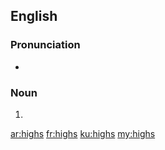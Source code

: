 ==English==

===Pronunciation===
* {{rhymes|aɪz|lang=en}}

===Noun===
{{head|en|plural}}

# {{plural of|high|lang=en}}

[[ar:highs]]
[[fr:highs]]
[[ku:highs]]
[[my:highs]]